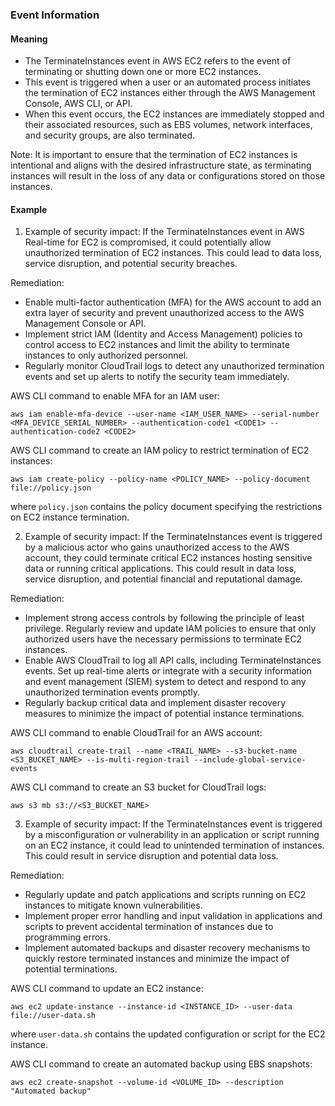 
### Event Information

#### Meaning

- The TerminateInstances event in AWS EC2 refers to the event of terminating or shutting down one or more EC2 instances.
- This event is triggered when a user or an automated process initiates the termination of EC2 instances either through the AWS Management Console, AWS CLI, or API.
- When this event occurs, the EC2 instances are immediately stopped and their associated resources, such as EBS volumes, network interfaces, and security groups, are also terminated.

Note: It is important to ensure that the termination of EC2 instances is intentional and aligns with the desired infrastructure state, as terminating instances will result in the loss of any data or configurations stored on those instances.

#### Example

1. Example of security impact: If the TerminateInstances event in AWS Real-time for EC2 is compromised, it could potentially allow unauthorized termination of EC2 instances. This could lead to data loss, service disruption, and potential security breaches.

Remediation:
- Enable multi-factor authentication (MFA) for the AWS account to add an extra layer of security and prevent unauthorized access to the AWS Management Console or API.
- Implement strict IAM (Identity and Access Management) policies to control access to EC2 instances and limit the ability to terminate instances to only authorized personnel.
- Regularly monitor CloudTrail logs to detect any unauthorized termination events and set up alerts to notify the security team immediately.

AWS CLI command to enable MFA for an IAM user:
```
aws iam enable-mfa-device --user-name <IAM_USER_NAME> --serial-number <MFA_DEVICE_SERIAL_NUMBER> --authentication-code1 <CODE1> --authentication-code2 <CODE2>
```

AWS CLI command to create an IAM policy to restrict termination of EC2 instances:
```
aws iam create-policy --policy-name <POLICY_NAME> --policy-document file://policy.json
```
where `policy.json` contains the policy document specifying the restrictions on EC2 instance termination.

2. Example of security impact: If the TerminateInstances event is triggered by a malicious actor who gains unauthorized access to the AWS account, they could terminate critical EC2 instances hosting sensitive data or running critical applications. This could result in data loss, service disruption, and potential financial and reputational damage.

Remediation:
- Implement strong access controls by following the principle of least privilege. Regularly review and update IAM policies to ensure that only authorized users have the necessary permissions to terminate EC2 instances.
- Enable AWS CloudTrail to log all API calls, including TerminateInstances events. Set up real-time alerts or integrate with a security information and event management (SIEM) system to detect and respond to any unauthorized termination events promptly.
- Regularly backup critical data and implement disaster recovery measures to minimize the impact of potential instance terminations.

AWS CLI command to enable CloudTrail for an AWS account:
```
aws cloudtrail create-trail --name <TRAIL_NAME> --s3-bucket-name <S3_BUCKET_NAME> --is-multi-region-trail --include-global-service-events
```

AWS CLI command to create an S3 bucket for CloudTrail logs:
```
aws s3 mb s3://<S3_BUCKET_NAME>
```

3. Example of security impact: If the TerminateInstances event is triggered by a misconfiguration or vulnerability in an application or script running on an EC2 instance, it could lead to unintended termination of instances. This could result in service disruption and potential data loss.

Remediation:
- Regularly update and patch applications and scripts running on EC2 instances to mitigate known vulnerabilities.
- Implement proper error handling and input validation in applications and scripts to prevent accidental termination of instances due to programming errors.
- Implement automated backups and disaster recovery mechanisms to quickly restore terminated instances and minimize the impact of potential terminations.

AWS CLI command to update an EC2 instance:
```
aws ec2 update-instance --instance-id <INSTANCE_ID> --user-data file://user-data.sh
```
where `user-data.sh` contains the updated configuration or script for the EC2 instance.

AWS CLI command to create an automated backup using EBS snapshots:
```
aws ec2 create-snapshot --volume-id <VOLUME_ID> --description "Automated backup"
```

